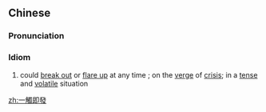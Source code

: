{{also|一触即発|一触即发}}
==Chinese==
{{zh-forms|s=一触即发}}

===Pronunciation===
{{zh-pron
|m=一chùjífā
|c=jat1 zuk1 zik1 faat3
|mn=xm,zz,tw:it-chhiok-chek-hoat/qz:it-chhiok-chit-hoat
|cat=cy
}}

===Idiom===
{{zh-idiom}}

# could [[break out]] or [[flare up]] at any time {{gloss|of a situation}}; on the [[verge]] of [[crisis]]; in a [[tense]] and [[volatile]] situation

[[zh:一觸即發]]